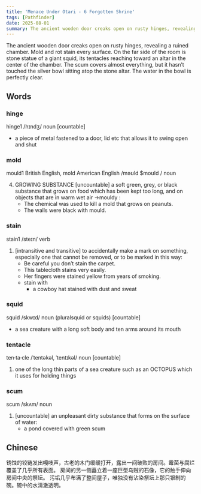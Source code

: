 ```yaml
---
title: 'Menace Under Otari - 6 Forgotten Shrine'
tags: [Pathfinder]
date: 2025-08-01
summary: The ancient wooden door creaks open on rusty hinges, revealing a ruined chamber.
---
```


The ancient wooden door creaks open on rusty hinges, revealing a ruined
chamber. Mold and rot stain every surface. On the far side of the room is stone
statue of a giant squid, its tentacles reaching toward an altar in the center
of the chamber. The scum covers almost everything, but it hasn’t touched the
silver bowl sitting atop the stone altar. The water in the bowl is perfectly
clear.

## Words

### hinge

hinge1 /hɪndʒ/ noun [countable]

- a piece of metal fastened to a door, lid etc that allows it to swing open and shut

### mold

mould1 British English, mold American English /məʊld $moʊld / noun

4. GROWING SUBSTANCE [uncountable] a soft green, grey, or black substance that grows on food which has been kept too long, and on objects that are in warm wet air →mouldy :
   - The chemical was used to kill a mold that grows on peanuts.
   - The walls were black with mould.

### stain

stain1 /steɪn/ verb

1. [intransitive and transitive] to accidentally make a mark on something, especially one that cannot be removed, or to be marked in this way:
   - Be careful you don’t stain the carpet.
   - This tablecloth stains very easily.
   - Her fingers were stained yellow from years of smoking.
   - stain with
     - a cowboy hat stained with dust and sweat

### squid

squid /skwɪd/ noun (pluralsquid or squids) [countable]

- a sea creature with a long soft body and ten arms around its mouth

### tentacle

ten·ta·cle /ˈtentəkəl, ˈtentɪkəl/ noun [countable]

1. one of the long thin parts of a sea creature such as an OCTOPUS which it uses for holding things

### scum

scum /skʌm/ noun

1. [uncountable] an unpleasant dirty substance that forms on the surface of water:
   - a pond covered with green scum

## Chinese

锈蚀的铰链发出嘎吱声，古老的木门缓缓打开，露出一间破败的房间。霉菌与腐烂覆盖了几乎所有表面。
房间的另一侧矗立着一座巨型乌贼的石像，它的触手伸向房间中央的祭坛。
污垢几乎布满了整间屋子，唯独没有沾染祭坛上那只银制的碗。碗中的水清澈透明。

